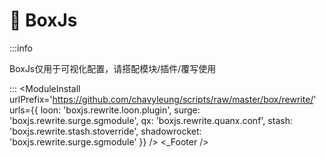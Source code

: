 
# 🧰 BoxJs
:::info

BoxJs仅用于可视化配置，请搭配模块/插件/覆写使用

:::
<ModuleInstall
  urlPrefix='https://github.com/chavyleung/scripts/raw/master/box/rewrite/'
  urls={{
    loon: 'boxjs.rewrite.loon.plugin',
    surge: 'boxjs.rewrite.surge.sgmodule',
    qx: 'boxjs.rewrite.quanx.conf',
    stash: 'boxjs.rewrite.stash.stoverride',
    shadowrocket: 'boxjs.rewrite.surge.sgmodule'
  }}
/>
<BoxJs />
<_Footer />
